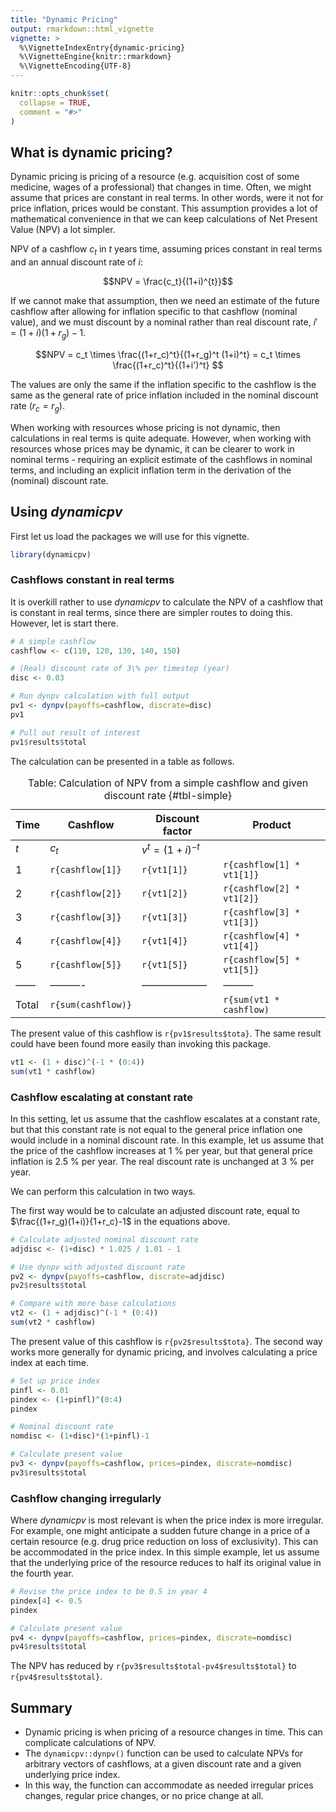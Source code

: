 ```yaml
---
title: "Dynamic Pricing"
output: rmarkdown::html_vignette
vignette: >
  %\VignetteIndexEntry{dynamic-pricing}
  %\VignetteEngine{knitr::rmarkdown}
  %\VignetteEncoding{UTF-8}
---
```


```r
knitr::opts_chunk$set(
  collapse = TRUE,
  comment = "#>"
)
```

## What is dynamic pricing?

Dynamic pricing is pricing of a resource (e.g. acquisition cost of some medicine, wages of a professional) that changes in time. Often, we might assume that prices are constant in real terms. In other words, were it not for price inflation, prices would be constant. This assumption provides a lot of mathematical convenience in that we can keep calculations of Net Present Value (NPV) a lot simpler.

NPV of a cashflow $c_t$ in $t$ years time, assuming prices constant in real terms and an annual discount rate of $i$:

$$NPV = \frac{c_t}{(1+i)^{t}}$$

If we cannot make that assumption, then we need an estimate of the future cashflow after allowing for inflation specific to that cashflow (nominal value), and we must discount by a nominal rather than real discount rate, $i' = (1+i)(1+r_g) - 1$.

$$NPV = c_t \times \frac{(1+r_c)^t}{(1+r_g)^t (1+i)^t} = c_t \times \frac{(1+r_c)^t}{(1+i')^t} $$

The values are only the same if the inflation specific to the cashflow is the same as the general rate of price inflation included in the nominal discount rate ($r_c = r_g$).

When working with resources whose pricing is not dynamic, then calculations in real terms is quite adequate. However, when working with resources whose prices may be dynamic, it can be clearer to work in nominal terms - requiring an explicit estimate of the cashflows in nominal terms, and including an explicit inflation term in the derivation of the (nominal) discount rate.

## Using *dynamicpv*

First let us load the packages we will use for this vignette.

```r
library(dynamicpv)
```

### Cashflows constant in real terms

It is overkill rather to use *dynamicpv* to calculate the NPV of a cashflow that is constant in real terms, since there are simpler routes to doing this. However, let is start there.

```r
# A simple cashflow
cashflow <- c(110, 120, 130, 140, 150)

# (Real) discount rate of 3\% per timestep (year)
disc <- 0.03

# Run dynpv calculation with full output
pv1 <- dynpv(payoffs=cashflow, discrate=disc)
pv1

# Pull out result of interest
pv1$results$total
```

The calculation can be presented in a table as follows.

| Time | Cashflow | Discount factor    | Product |
|------|----------|--------------------|---------|
| $t$  | $c_t$    | $v^t = (1+i)^{-t}$ |         |
| 1 | `r{cashflow[1]}` | `r{vt1[1]}` | `r{cashflow[1] * vt1[1]}` |
| 2 | `r{cashflow[2]}` | `r{vt1[2]}` | `r{cashflow[2] * vt1[2]}` |
| 3 | `r{cashflow[3]}` | `r{vt1[3]}` | `r{cashflow[3] * vt1[3]}` |
| 4 | `r{cashflow[4]}` | `r{vt1[4]}` | `r{cashflow[4] * vt1[4]}` |
| 5 | `r{cashflow[5]}` | `r{vt1[5]}` | `r{cashflow[5] * vt1[5]}` |
|------|----------|--------------------|---------|
| Total | `r{sum(cashflow)}` | | `r{sum(vt1 * cashflow)` | 

: Table: Calculation of NPV from a simple cashflow and given discount rate {#tbl-simple}

The present value of this cashflow is `r{pv1$results$tota}`. The same result could have been found more easily than invoking this package.

```r
vt1 <- (1 + disc)^(-1 * (0:4))
sum(vt1 * cashflow)
```

### Cashflow escalating at constant rate

In this setting, let us assume that the cashflow escalates at a constant rate, but that this constant rate is not equal to the general price inflation one would include in a nominal discount rate. In this example, let us assume that the price of the cashflow increases at 1 \% per year, but that general price inflation is 2.5 \% per year. The real discount rate is unchanged at 3 \% per year.

We can perform this calculation in two ways.

The first way would be to calculate an adjusted discount rate, equal to $\frac{(1+r_g)(1+i)}{1+r_c}-1$ in the equations above.

```r
# Calculate adjusted nominal discount rate
adjdisc <- (1+disc) * 1.025 / 1.01 - 1

# Use dynpv with adjusted discount rate
pv2 <- dynpv(payoffs=cashflow, discrate=adjdisc)
pv2$results$total

# Compare with more base calculations
vt2 <- (1 + adjdisc)^(-1 * (0:4))
sum(vt2 * cashflow)
```

The present value of this cashflow is `r{pv2$results$tota}`. The second way works more generally for dynamic pricing, and involves calculating a price index at each time.

```r
# Set up price index
pinfl <- 0.01
pindex <- (1+pinfl)^(0:4)
pindex

# Nominal discount rate
nomdisc <- (1+disc)*(1+pinfl)-1

# Calculate present value
pv3 <- dynpv(payoffs=cashflow, prices=pindex, discrate=nomdisc)
pv3$results$total
```

### Cashflow changing irregularly

Where *dynamicpv* is most relevant is when the price index is more irregular. For example, one might anticipate a sudden future change in a price of a certain resource (e.g. drug price reduction on loss of exclusivity). This can be accommodated in the price index. In this simple example, let us assume that the underlying price of the resource reduces to half its original value in the fourth year.

```r
# Revise the price index to be 0.5 in year 4
pindex[4] <- 0.5
pindex

# Calculate present value
pv4 <- dynpv(payoffs=cashflow, prices=pindex, discrate=nomdisc)
pv4$results$total
```

The NPV has reduced by `r{pv3$results$total-pv4$results$total}` to `r{pv4$results$total}`.

## Summary

- Dynamic pricing is when pricing of a resource changes in time. This can complicate calculations of NPV.
- The `dynamicpv::dynpv()` function can be used to calculate NPVs for arbitrary vectors of cashflows, at a given discount rate and a given underlying price index.
- In this way, the function can accommodate as needed irregular prices changes, regular price changes, or no price change at all.